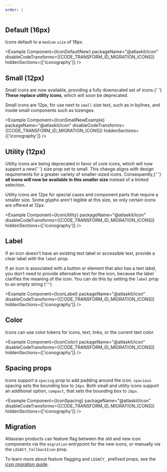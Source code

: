 ```yaml
---
order: 1
---
```




## Default (16px)

Icons default to a `medium` `size` of 16px.

<Example
	Component={IconDefaultNew}
	packageName="@atlaskit/icon"
	disableCodeTransforms={[CODE_TRANSFORM_ID_MIGRATION_ICONS]}
	hiddenSections={['iconography']}
/>

## Small (12px)

<SectionMessage appearance="discovery" title="New" icon={PremiumIcon}>
	Small icons are now available, providing a fully downscaled set of icons.{' '}
	<strong>These replace utility icons</strong>, which will soon be deprecated.
</SectionMessage>

Small icons are 12px, for use next to `small` size text, such as in bylines, and inside small
components such as lozenges.

<Example
	Component={IconSmallNewExample}
	packageName="@atlaskit/icon"
	disableCodeTransforms={[CODE_TRANSFORM_ID_MIGRATION_ICONS]}
	hiddenSections={['iconography']}
/>

## Utility (12px)

<SectionMessage appearance="warning" title="Soon to be deprecated">
	Utility icons are being deprecated in favor of core icons, which will now support a new{' '}
	<inlineCode>size</inlineCode> prop set to <inlineCode>small</inlineCode>. This change aligns with
	design requirements for a greater variety of smaller-sized icons. Consequently,{' '}
	<strong>all icons will now be available in this smaller size</strong> instead of a limited
	selection.
</SectionMessage>

Utility icons are 12px for special cases and component parts that require a smaller size. Some
glyphs aren't legible at this size, so only certain icons are offered at 12px.

<Example
	Component={IconUtility}
	packageName="@atlaskit/icon"
	disableCodeTransforms={[CODE_TRANSFORM_ID_MIGRATION_ICONS]}
	hiddenSections={['iconography']}
/>

## Label

If an icon doesn’t have an existing text label or accessible text, provide a clear label with the
`label` prop.

If an icon is associated with a button or element that also has a text label, you don’t need to
provide alternative text for the icon, because the label clarifies the meaning of the icon. You can
do this by setting the `label` prop to an empty string (`""`).

<Example
	Component={IconLabel}
	packageName="@atlaskit/icon"
	disableCodeTransforms={[CODE_TRANSFORM_ID_MIGRATION_ICONS]}
	hiddenSections={['iconography']}
/>

## Color

Icons can use color tokens for icons, text, links, or the current text color.

<Example
	Component={IconColor}
	packageName="@atlaskit/icon"
	disableCodeTransforms={[CODE_TRANSFORM_ID_MIGRATION_ICONS]}
	hiddenSections={['iconography']}
/>

## Spacing props

Icons support a `spacing` prop to add padding around the icon. `spacious` spacing sets the bounding
box to `24px`. Both small and utility icons support an additional option, `compact`, that sets the
bounding box to `16px`.

<Example
	Component={IconSpacing}
	packageName="@atlaskit/icon"
	disableCodeTransforms={[CODE_TRANSFORM_ID_MIGRATION_ICONS]}
	hiddenSections={['iconography']}
/>

## Migration

Atlassian products can feature flag between the old and new icon components via the `migration`
entrypoint for the new icons, or manually via the `LEGACY_fallbackIcon` prop.

<Example
	Component={IconMigration}
	packageName="@atlaskit/icon"
	disableCodeTransforms={[CODE_TRANSFORM_ID_MIGRATION_ICONS]}
/>

To learn more about feature flagging and `LEGACY_` prefixed props, see the
[icon migration guide](/components/icon/migration-guide#atlassian-developers).
